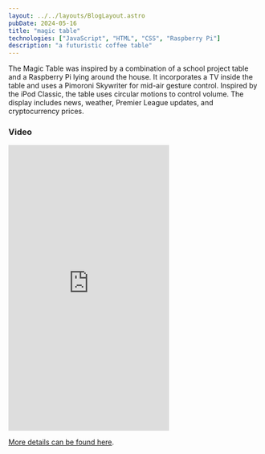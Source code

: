 ```yaml
---
layout: ../../layouts/BlogLayout.astro
pubDate: 2024-05-16
title: "magic table"
technologies: ["JavaScript", "HTML", "CSS", "Raspberry Pi"]
description: "a futuristic coffee table"
---
```


The Magic Table was inspired by a combination of a school project table and a Raspberry Pi lying around the house. It incorporates a TV inside the table and uses a Pimoroni Skywriter for mid-air gesture control. Inspired by the iPod Classic, the table uses circular motions to control volume. The display includes news, weather, Premier League updates, and cryptocurrency prices.

### Video

<iframe
  src="https://player.vimeo.com/video/459087483?h=20a804a490"
  width="320"
  height="569"
  frameborder="0"
  allow="autoplay; fullscreen; picture-in-picture"
  allowfullscreen
></iframe>

[More details can be found here](https://dayangrah.am/work/magic-table).
